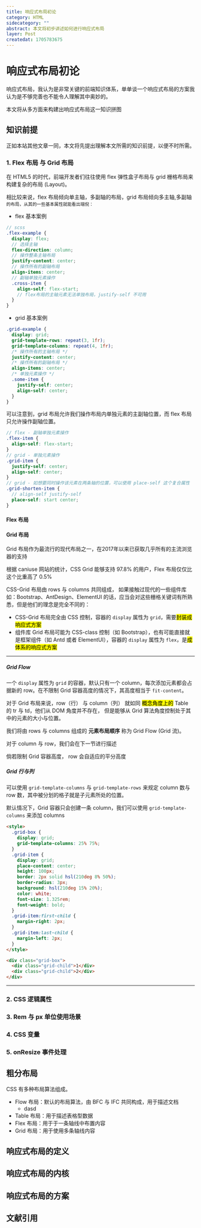 ```yaml
---
title: 响应式布局初论
category: HTML
sidecategory: ""
abstract: 本文将初步讲述如何进行响应式布局
layer: Post
createdat: 1705783675
---
```



# 响应式布局初论

响应式布局，我认为是非常关键的前端知识体系，单单谈一个响应式布局的方案我认为是不够完善也不能令人理解其中奥妙的。

本文将从多方面来构建出响应式布局这一知识拼图

## 知识前提

正如本站其他文章一同，本文将先提出理解本文所需的知识前提，以便不时所需。

### 1. Flex 布局 与 Grid 布局

在 HTML5 的时代，前端开发者们往往使用 flex 弹性盒子布局与 grid 栅格布局来构建复杂的布局 (Layout)。

相比较来说，flex 布局倾向单主轴，多副轴的布局，grid 布局倾向多主轴,多副轴<Sup title="grid布局的主轴为行级格式上下文轴，由writing-mode属性操作" />的布局，从其的一些基本属性就能看出端倪：

- flex 基本案例

```scss
// scss
.flex-example {
  display: flex;
  // 选择主轴
  flex-direction: column;
  // 操作整条主轴布局
  justify-content: center;
  // 操作所有的副轴布局
  align-items: center;
  // 副轴单独元素操作
  .cross-item {
    align-self: flex-start;
    // flex布局的主轴元素无法单独布局，justify-self 不可用
  }
}
```

- grid 基本案例

```scss
.grid-example {
  display: grid;
  grid-template-rows: repeat(3, 1fr);
  grid-template-columns: repeat(4, 1fr);
  /* 操作所有的主轴布局 */
  justify-content: center;
  /* 操作所有的副轴布局 */
  align-items: center;
  /* 单独元素操作 */
  .some-item {
    justify-self: center;
    align-self: center;
  }
}
```

可以注意到，grid 布局允许我们操作布局内单独元素的主副轴位置，而 flex 布局只允许操作副轴位置。

```scss
// flex - 副轴单独元素操作
.flex-item {
  align-self: flex-start;
}
// grid - 单独元素操作
.grid-item {
  justify-self: center;
  align-self: center;
}
// grid - 如想要同时操作该元素在两条轴的位置，可以使用 place-self 这个复合属性
.grid-shorten-item {
  // align-self justify-self
  place-self: start center;
}
```

#### Flex 布局

#### Grid 布局

<Aside title="浏览器是否支持使用 Grid 布局？">
  Grid 布局作为最流行的现代布局之一，在2017年以来已获取几乎所有的主流浏览器的支持

根据 <Link target="_blank" href="https://caniuse.com/css-grid">caniuse</Link> 网站的统计，CSS Grid 能够支持 97.8% 的用户，Flex 布局仅仅比这个比重高了 0.5%

</Aside>

CSS-Grid 布局由 rows 与 columns 共同组成， 如果接触过现代的一些组件库如：Bootstrap、AntDesign、ElementUI 的话，应当会对这些栅格关键词有所熟悉，但是他们的理念是完全不同的：

- CSS-Grid 布局完全由 CSS 控制，容器的 `display` 属性为 `grid`，需要<Mark>封装成响应式方案</Mark>
- 组件库 Grid 布局可能为 CSS-class 控制（如 Bootstrap），也有可能直接就是框架组件（如 Antd 或者 ElementUI），容器的 `display` 属性为 `flex`，是<Mark>成体系的响应式方案</Mark>

---

##### Grid Flow

一个 `display` 属性为 `grid` 的容器，默认只有一个 column，每次添加元素都会占据新的 row。在不限制 Grid 容器高度的情况下，其高度相当于 `fit-content`。

<Aside title="简单描述行与列">
对于 Grid 布局来说，row（行） 与 column（列） 就如同 <Mark>概念角度上的</Mark> Table 的 tr 与 td，他们从 DOM
角度并不存在， 但是能够从 Grid 算法角度控制处于其中的元素的大小与位置。

我们将由 rows 与 columns 组成的 **元素布局顺序** 称为 Grid Flow (Grid 流)。

对于 column 与 row，我们会在下一节进行描述

</Aside>

倘若限制 Grid 容器高度， row 会自适应的平分高度

##### Grid 行与列

可以使用 `grid-template-columns` 与 `grid-template-rows` 来规定 column 数与 row 数，其中被分划的格子就是子元素所处的位置。

默认情况下，Grid 容器只会创建一条 column，我们可以使用 `grid-template-columns` 来添加 columns

```html
<style>
  .grid-box {
    display: grid;
    grid-template-columns: 25% 75%;
  }
  .grid-item {
    display: grid;
    place-content: center;
    height: 100px;
    border: 2px solid hsl(210deg 8% 50%);
    border-radius: 3px;
    background: hsl(210deg 15% 20%);
    color: white;
    font-size: 1.325rem;
    font-weight: bold;
  }
  .grid-item:first-child {
    margin-right: 2px;
  }
  .grid-item:last-child {
    margin-left: 2px;
  }
</style>

<div class="grid-box">
  <div class="grid-child">1</div>
  <div class="grid-child">2</div>
</div>
```

---

### 2. CSS 逻辑属性

### 3. Rem 与 px 单位使用场景

### 4. CSS 变量

### 5. onResize 事件处理

## 粗分布局

CSS 有多种布局算法组成。

- Flow 布局：默认的布局算法，由 BFC 与 IFC 共同构成，用于描述文档
  - dasd
- Table 布局：用于描述表格型数据
- Flex 布局：用于于一条轴线中布置内容
- Grid 布局：用于使用多条轴线内容

## 响应式布局的定义

## 响应式布局的内核

## 响应式布局的方案

## 文献引用

<Quote
  title="Relationship of grid layout with other layout methods ———————— mozilla "
  to="https://developer.mozilla.org/en-US/docs/Web/CSS/CSS_grid_layout/Relationship_of_grid_layout_with_other_layout_methods#grid_and_flexbox"
/>
<Quote
  title="To Grid or to Flex? ———————— Michelle Barker"
  to="https://css-irl.info/to-grid-or-to-flex/"
/>
<Quote
  title="Quick! What’s the Difference Between Flexbox and Grid? ———————— Chris Coyier"
  to="https://css-tricks.com/quick-whats-the-difference-between-flexbox-and-grid/"
/>
<Quote
  title="An Interactive Guide to CSS Grid ———————— Josh W Comeau"
  to="https://www.joshwcomeau.com/css/interactive-guide-to-grid/"
/>

